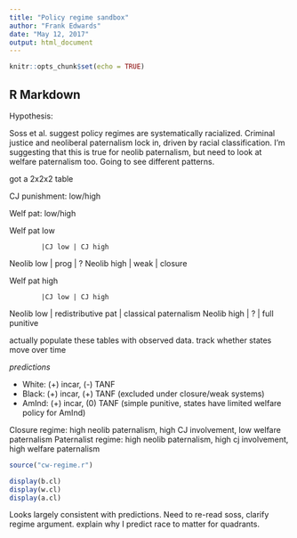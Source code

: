 ---
title: "Policy regime sandbox"
author: "Frank Edwards"
date: "May 12, 2017"
output: html_document
---

```{r setup, include=FALSE}
knitr::opts_chunk$set(echo = TRUE)
```

## R Markdown

Hypothesis:

Soss et al. suggest policy regimes are systematically racialized. Criminal justice and neoliberal paternalism lock in, driven by racial classification. I'm suggesting that this is true for neolib paternalism, but need to look at welfare paternalism too. Going to see different patterns.

got a 2x2x2 table

CJ punishment: low/high

Welf pat: low/high

Welf pat low

            |CJ low | CJ high
Neolib low  | prog  | ?
Neolib high | weak  | closure

Welf pat high

            |CJ low | CJ high
Neolib low  | redistributive pat  | classical paternalism
Neolib high | ?  | full punitive

actually populate these tables with observed data. track whether states move over time

*predictions* 

- White: (+) incar, (-) TANF 
- Black: (+) incar, (+) TANF (excluded under closure/weak systems)
- AmInd: (+) incar, (0) TANF (simple punitive, states have limited welfare policy for AmInd)

Closure regime: high neolib paternalism, high CJ involvement, low welfare paternalism
Paternalist regime: high neolib paternalism, high cj involvement, high welfare paternalism

```{r cars}
source("cw-regime.r")

display(b.cl)
display(w.cl)
display(a.cl)
```

Looks largely consistent with predictions. Need to re-read soss, clarify regime argument. explain why I predict race to matter for quadrants. 